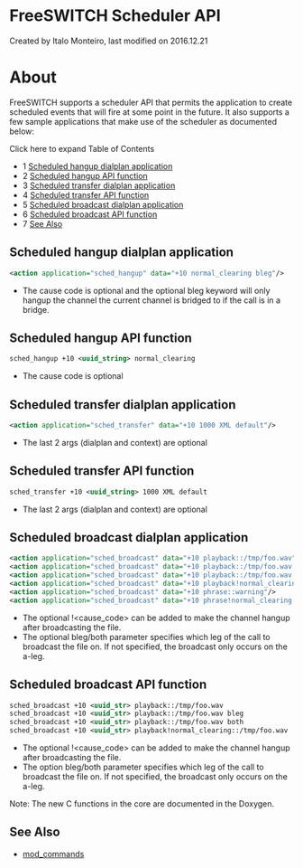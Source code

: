 
# FreeSWITCH Scheduler API 

 Created by  Italo Monteiro, last modified on 2016.12.21

# About

FreeSWITCH supports a scheduler API that permits the application to create scheduled events that will fire at some point in the future. It also supports a few sample applications that make use of the scheduler as documented below:

Click here to expand Table of Contents

* 1 [Scheduled hangup dialplan application](#scheduled-hangup-dialplan-application)
* 2 [Scheduled hangup API function](#scheduled-hangup-api-function)
* 3 [Scheduled transfer dialplan application](#scheduled-transfer-dialplan-application)
* 4 [Scheduled transfer API function](#scheduled-transfer-api-function)
* 5 [Scheduled broadcast dialplan application](#scheduled-broadcast-dialplan-application)
* 6 [Scheduled broadcast API function](#scheduled-broadcast-api-function)
* 7 [See Also](#see-also)

## Scheduled hangup dialplan application

```xml
<action application="sched_hangup" data="+10 normal_clearing bleg"/>
```

* The cause code is optional and the optional bleg keyword will only hangup the channel the current channel is bridged to if the call is in a bridge.

## Scheduled hangup API function

```xml
sched_hangup +10 <uuid_string> normal_clearing
```

* The cause code is optional

## Scheduled transfer dialplan application

```xml
<action application="sched_transfer" data="+10 1000 XML default"/>
```

* The last 2 args (dialplan and context) are optional

## Scheduled transfer API function

```xml
sched_transfer +10 <uuid_string> 1000 XML default
```

* The last 2 args (dialplan and context) are optional

## Scheduled broadcast dialplan application

```xml
<action application="sched_broadcast" data="+10 playback::/tmp/foo.wav"/> 
<action application="sched_broadcast" data="+10 playback::/tmp/foo.wav bleg"/> 
<action application="sched_broadcast" data="+10 playback::/tmp/foo.wav both"/> 
<action application="sched_broadcast" data="+10 playback!normal_clearing::/tmp/foo.wav"/>
<action application="sched_broadcast" data="+10 phrase::warning"/> 
<action application="sched_broadcast" data="+10 phrase!normal_clearing::goodbye"/> 
```

* The optional !&lt;cause\_code> can be added to make the channel hangup after broadcasting the file.
* The optional bleg/both parameter specifies which leg of the call to broadcast the file on. If not specified, the broadcast only occurs on the a-leg.

## Scheduled broadcast API function

```xml
sched_broadcast +10 <uuid_str> playback::/tmp/foo.wav 
sched_broadcast +10 <uuid_str> playback::/tmp/foo.wav bleg
sched_broadcast +10 <uuid_str> playback::/tmp/foo.wav both
sched_broadcast +10 <uuid_str> playback!normal_clearing::/tmp/foo.wav 
```

* The optional !&lt;cause\_code> can be added to make the channel hangup after broadcasting the file.
* The option bleg/both parameter specifies which leg of the call to broadcast the file on. If not specified, the broadcast only occurs on the a-leg.

Note: The new C functions in the core are documented in the Doxygen.

## See Also

* [mod\_commands](../Modules/mod_commands_1966741.mdx#--)


